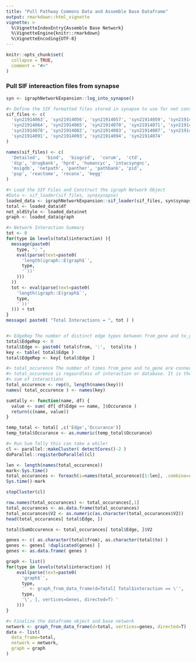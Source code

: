 ```yaml
---
title: "Pull Pathway Commons Data and Assemble Base Dataframe"
output: rmarkdown::html_vignette
vignette: >
  %\VignetteIndexEntry{Assemble Base Network}
  %\VignetteEngine{knitr::rmarkdown}
  %\VignetteEncoding{UTF-8}
---
```


```r
knitr::opts_chunk$set(
  collapse = TRUE,
  comment = "#>"
)
```

### Pull SIF intereaction files from synapse
```r
syn <- igraphNetworkExpansion::log_into_synapse()

#> Define the SIF formatted files stored in synapse to use for net construction 
sif_files <- c(
  'syn21914063', 'syn21914056', 'syn21914057', 'syn21914059', 'syn21914061',
  'syn21914064', 'syn21914065', 'syn21914070', 'syn21914071', 'syn21914072',
  'syn21914078', 'syn21914082', 'syn21914083', 'syn21914087', 'syn21914090',
  'syn21914091', 'syn21914093', 'syn21914094', 'syn21914074'
)

names(sif_files) <- c(
  'Detailed',  'bind',  'biogrid',  'corum',  'ctd',
  'dip', 'drugbank', 'hprd', 'humancyc', 'intacsyngnc',
  'msigdb', 'netpath', 'panther', 'pathbank', 'pid',
  'psp', 'reactome', 'reconx', 'kegg'
)

#> Load the SIF Files and Construct the igraph Network Object
#Data <- sif_loader(sif_files, syn$synapse)
loaded_data <- igraphNetworkExpansion::sif_loader(sif_files, syn$synapse)
total <- loaded_data$df
net_oldStyle <- loaded_data$net
graph <- loaded_data$graph

#> Network Interaction Summary
tot <- 0
for(type in levels(total$interaction) ){
  message(paste0(
    type, ": ",
    eval(parse(text=paste0(
      'length(igraph::E(graph$`',
      type,
      '`))'
    )))
  ))
  tot <- eval(parse(text=paste0(
    'length(igraph::E(graph$`',
    type,
    '`))'
  ))) + tot
}
message( paste0( "Total Interactions = ", tot ) )


#> EdgeRep The number of distinct edge types between from_gene and to_gene
total$EdgeRep <- 0
total$Edge <- paste0( total$from, ':',  total$to )
key <- table( total$Edge )
total$EdgeRep <- key[ total$Edge ]

#> total_occurence The number of times from_gene and to_gene are connected 
#> total_occurence is regaurdless of interaction or database. It is the gross
#> sum of interactions
total_occurence <- rep(0, length(names(key)))
names( total_occurence ) <- names(key)

sumtally <- function(name, df) {
  value <- sum( df[ df$Edge == name, ]$Occurance )
  return(c(name, value))
}

temp_total <- total[ ,c('Edge','Occurance')]
temp_total$Occurance <- as.numeric(temp_total$Occurance)

#> Run Sum Tally this can take a while!
cl <- parallel::makeCluster( detectCores()-2 )
doParallel::registerDoParallel(cl)

len <- length(names(total_occurence))
mark<-Sys.time()
total_occurances <- foreach(i=names(total_occurence)[1:len], .combine=rbind ) %dopar% sumtally(i, temp_total)
Sys.time()-mark

stopCluster(cl)

row.names(total_occurances) <- total_occurances[,1]
total_occurances <- as.data.frame(total_occurances)
total_occurances$V2 <- as.numeric(as.character(total_occurances$V2))
head(total_occurances[ total$Edge, ])

total$SumOccurence <- total_occurances[ total$Edge, ]$V2

genes <- c( as.character(total$from), as.character(total$to) )
genes <- genes[ !duplicated(genes) ]
genes <- as.data.frame( genes )

graph <- list()
for(type in levels(total$interaction) ){
    eval(parse(text=paste0(
      'graph$`',
      type,
      '` <- graph_from_data_frame(d=Total[ Total$interaction == \'',
      type,
      '\', ], vertices=Genes, directed=T) '
    )))
}

#> Finalize the dataframe object and base network
network <- graph_from_data_frame(d=total, vertices=genes, directed=T) 
data <- list(
  data_frame=total,
  network = network,
  graph = graph
)

```
